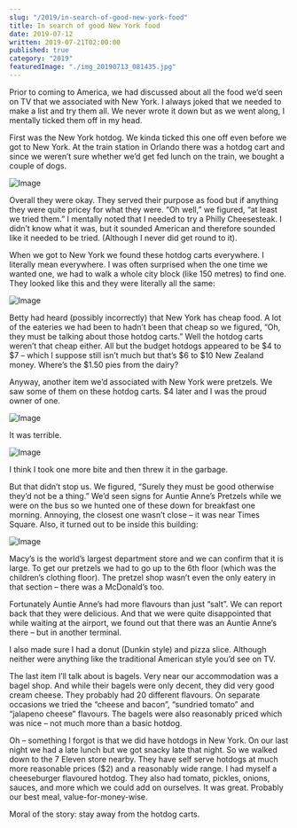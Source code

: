 ```yaml
---
slug: "/2019/in-search-of-good-new-york-food"
title: In search of good New York food
date: 2019-07-12
written: 2019-07-21T02:00:00
published: true
category: "2019"
featuredImage: "./img_20190713_081435.jpg"
---
```


Prior to coming to America, we had discussed about all the food we’d seen on TV that we associated with New York. I always joked that we needed to make a list and try them all. We never wrote it down but as we went along, I mentally ticked them off in my head.

First was the New York hotdog. We kinda ticked this one off even before we got to New York. At the train station in Orlando there was a hotdog cart and since we weren’t sure whether we’d get fed lunch on the train, we bought a couple of dogs.

![Image](img_20190709_002831.jpg)

Overall they were okay. They served their purpose as food but if anything they were quite pricey for what they were. “Oh well,” we figured, “at least we tried them.” I mentally noted that I needed to try a Philly Cheesesteak. I didn’t know what it was, but it sounded American and therefore sounded like it needed to be tried. (Although I never did get round to it).

When we got to New York we found these hotdog carts everywhere. I literally mean everywhere. I was often surprised when the one time we wanted one, we had to walk a whole city block (like 150 metres) to find one. They looked like this and they were literally all the same:

![Image](img_20190713_081435.jpg)

Betty had heard (possibly incorrectly) that New York has cheap food. A lot of the eateries we had been to hadn’t been that cheap so we figured, “Oh, they must be talking about those hotdog carts.” Well the hotdog carts weren’t that cheap either. All but the budget hotdogs appeared to be $4 to $7 – which I suppose still isn’t much but that’s $6 to $10 New Zealand money. Where’s the $1.50 pies from the dairy?

Anyway, another item we’d associated with New York were pretzels. We saw some of them on these hotdog carts. $4 later and I was the proud owner of one.

![Image](img_20190713_025913.jpg)

It was terrible.

![Image](img_20190713_025954.jpg)

I think I took one more bite and then threw it in the garbage.

But that didn’t stop us. We figured, “Surely they must be good otherwise they’d not be a thing.” We’d seen signs for Auntie Anne’s Pretzels while we were on the bus so we hunted one of these down for breakfast one morning. Annoying, the closest one wasn’t close – it was near Times Square. Also, it turned out to be inside this building:

![Image](img_20190713_094919.jpg)

Macy’s is the world’s largest department store and we can confirm that it is large. To get our pretzels we had to go up to the 6th floor (which was the children’s clothing floor). The pretzel shop wasn’t even the only eatery in that section – there was a McDonald’s too.

Fortunately Auntie Anne’s had more flavours than just “salt”. We can report back that they were delicious. And that we were quite disappointed that while waiting at the airport, we found out that there was an Auntie Anne’s there – but in another terminal.

I also made sure I had a donut (Dunkin style) and pizza slice. Although neither were anything like the traditional American style you’d see on TV.

The last item I’ll talk about is bagels. Very near our accommodation was a bagel shop. And while their bagels were only decent, they did very good cream cheese. They probably had 20 different flavours. On separate occasions we tried the “cheese and bacon”, “sundried tomato” and “jalapeno cheese” flavours. The bagels were also reasonably priced which was nice – not much more than a basic hotdog.

Oh – something I forgot is that we did have hotdogs in New York. On our last night we had a late lunch but we got snacky late that night. So we walked down to the 7 Eleven store nearby. They have self serve hotdogs at much more reasonable prices ($2) and a reasonably wide range. I had myself a cheeseburger flavoured hotdog. They also had tomato, pickles, onions, sauces, and more which we could add on ourselves. It was great. Probably our best meal, value-for-money-wise.

Moral of the story: stay away from the hotdog carts.
